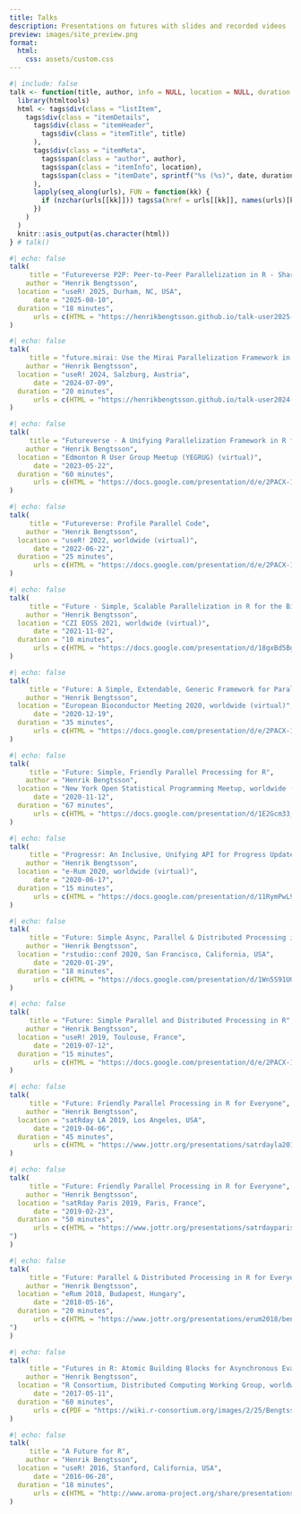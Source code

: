 ```yaml
---
title: Talks
description: Presentations on futures with slides and recorded videos
preview: images/site_preview.png
format:
  html:
    css: assets/custom.css
---
```


```r
#| include: false
talk <- function(title, author, info = NULL, location = NULL, duration = NULL, date, urls = NULL) {
  library(htmltools)
  html <- tags$div(class = "listItem",
    tags$div(class = "itemDetails",
      tags$div(class = "itemHeader",
        tags$div(class = "itemTitle", title)
      ),
      tags$div(class = "itemMeta",
        tags$span(class = "author", author),
        tags$span(class = "itemInfo", location),
        tags$span(class = "itemDate", sprintf("%s (%s)", date, duration))
      ),
      lapply(seq_along(urls), FUN = function(kk) {
        if (nzchar(urls[[kk]])) tags$a(href = urls[[kk]], names(urls)[kk])
      })
    )
  )
  knitr::asis_output(as.character(html))
} # talk()
```

```r
#| echo: false
talk(
     title = "Futureverse P2P: Peer-to-Peer Parallelization in R - Share compute among friends across the world",
    author = "Henrik Bengtsson",
  location = "useR! 2025, Durham, NC, USA",
      date = "2025-08-10",
  duration = "18 minutes",
      urls = c(HTML = "https://henrikbengtsson.github.io/talk-user2025-p2p/#/", PDF = "https://raw.githubusercontent.com/HenrikBengtsson/talk-user2025-p2p/main/BengtssonH_20240810-future.p2p-useR2025.pdf")
)
```


```r
#| echo: false
talk(
     title = "future.mirai: Use the Mirai Parallelization Framework in Futureverse - Easy!",
    author = "Henrik Bengtsson",
  location = "useR! 2024, Salzburg, Austria",
      date = "2024-07-09",
  duration = "20 minutes",
      urls = c(HTML = "https://henrikbengtsson.github.io/talk-user2024-future.mirai/#/", PDF = "https://raw.githubusercontent.com/HenrikBengtsson/talk-user2024-future.mirai/main/BengtssonH_20240709-future.mirai-useR2024.pdf")
)
```


```r
#| echo: false
talk(
     title = "Futureverse - A Unifying Parallelization Framework in R for Everyone",
    author = "Henrik Bengtsson",
  location = "Edmonton R User Group Meetup (YEGRUG) (virtual)",
      date = "2023-05-22",
  duration = "60 minutes",
      urls = c(HTML = "https://docs.google.com/presentation/d/e/2PACX-1vQfbnVRHZhIkEAd3_pNG14N5JQqE0jqCohSq-m-uWAcA7StF-BuHdOz0IGDhcRI3K681DxoXoqA7pwp/pub?start=true&loop=false&delayms=60000", PDF = "https://www.jottr.org/presentations/yegrug2023/BengtssonH_20230522-Futureverse-YEGRUG.pdf", Video = "https://www.jottr.org/presentations/yegrug2023/BengtssonH_20230522-Futureverse-YEGRUG.pdf", "Blog post" = "https://www.jottr.org/2023/05/22/future-yegrug-2023-slides/")
)
```


```r
#| echo: false
talk(
     title = "Futureverse: Profile Parallel Code",
    author = "Henrik Bengtsson",
  location = "useR! 2022, worldwide (virtual)",
      date = "2022-06-22",
  duration = "25 minutes",
      urls = c(HTML = "https://docs.google.com/presentation/d/e/2PACX-1vTnpyj7qvyKr-COHaJAYjoGveoOJPYrstTmvC4farFk2vdwWb8O79kA5tn7klTS67_uoJJdKFPgKNql/pub?start=true&loop=false&delayms=60000&slide=id.gf778290f24_0_165", PDF = "https://www.jottr.org/presentations/useR2022/BengtssonH_20220622-Future-useR2022.pdf", Video = "https://www.youtube.com/watch?v=_lrPgNqT3SM&t=2528s", "Blog post" = "https://www.jottr.org/2022/06/23/future-user2022-slides/")
)
```


```r
#| echo: false
talk(
     title = "Future - Simple, Scalable Parallelization in R for the Biomedical Community",
    author = "Henrik Bengtsson",
  location = "CZI EOSS 2021, worldwide (virtual)",
      date = "2021-11-02",
  duration = "10 minutes",
      urls = c(HTML = "https://docs.google.com/presentation/d/18gxBd5Bgn0GNDyl5MlCt_s7b6gTUEcJV9c2xSLC11Nk/view#slide=id.gf778290f24_0_165", PDF = "", Video = "", "Blog post" = "")
)
```




```r
#| echo: false
talk(
     title = "Future: A Simple, Extendable, Generic Framework for Parallel Processing in R",
    author = "Henrik Bengtsson",
  location = "European Bioconductor Meeting 2020, worldwide (virtual)",
      date = "2020-12-19",
  duration = "35 minutes",
      urls = c(HTML = "https://docs.google.com/presentation/d/e/2PACX-1vTVyeaWRH251Pm8BfrlH1yK4Bd_YojEmo1I0VFxkoehnoxYJXglLdDf5T6_bTDv7lFJjwrXNYFBtfHT/pub?start=false&loop=false&delayms=10000", PDF = "https://www.jottr.org/presentations/EuroBioc2020/BengtssonH_20201218-futures-EuroBioc2020.pdf", Video = "https://www.youtube.com/watch?v=Ph8jItU7Dlo", "Blog post" = "https://www.jottr.org/2020/12/19/future-eurobioc2020-slides/")
)
```


```r
#| echo: false
talk(
     title = "Future: Simple, Friendly Parallel Processing for R",
    author = "Henrik Bengtsson",
  location = "New York Open Statistical Programming Meetup, worldwide (virtual)",
      date = "2020-11-12",
  duration = "67 minutes",
      urls = c(HTML = "https://docs.google.com/presentation/d/1E2Gcm33_uMrhQL7jLzodlMXUefnSshHUdYsoXWAkFYE/edit?usp=sharing", PDF = "https://www.jottr.org/presentations/NYCMeetup2020/BengtssonH_20191109-futures-NYC.pdf", Video = "https://youtu.be/2ZlpFkFMy7E?t=630", "Blog post" = "https://www.jottr.org/2020/11/12/future-nycmeetup-slides/")
)
```


```r
#| echo: false
talk(
     title = "Progressr: An Inclusive, Unifying API for Progress Updates",
    author = "Henrik Bengtsson",
  location = "e-Rum 2020, worldwide (virtual)",
      date = "2020-06-17",
  duration = "15 minutes",
      urls = c(HTML = "https://docs.google.com/presentation/d/11RymPwL90rPc0dQwpNCnw5KQC_76tuDK7uB7rq26oIg/present#slide=id.g88962cfdb7_0_0", PDF = "https://www.jottr.org/presentations/eRum2020/BengtssonH_20200617-progressr-An_Inclusive,_Unifying_API_for_Progress_Updates.pdf", Video = "https://www.youtube.com/watch?v=NwVOvfpGq4o&t=3001s", "Blog post" = "https://www.jottr.org/2020/07/04/progressr-erum2020-slides/")
)
```


```r
#| echo: false
talk(
     title = "Future: Simple Async, Parallel & Distributed Processing in R Why and What’s New?",
    author = "Henrik Bengtsson",
  location = "rstudio::conf 2020, San Francisco, California, USA",
      date = "2020-01-29",
  duration = "18 minutes",
      urls = c(HTML = "https://docs.google.com/presentation/d/1Wn5S91UGIOrc4IyXoV074ij5vGF8I0Km0tCfintyIa4/present?includes_info_params=1&eisi=CM2mhIXwsecCFQyuJgodBQAJ8A#slide=id.p", PDF = "https://www.jottr.org/presentations/rstudioconf2020/BengtssonH_20200129-future-rstudioconf2020.pdf", Video = "https://resources.rstudio.com/rstudio-conf-2020/future-simple-async-parallel-amp-distributed-processing-in-r-whats-next-henrik-bengtsson", "Blog post" = "https://www.jottr.org/2020/02/01/future-rstudioconf2020-slides/")
)
```


```r
#| echo: false
talk(
     title = "Future: Simple Parallel and Distributed Processing in R",
    author = "Henrik Bengtsson",
  location = "useR! 2019, Toulouse, France",
      date = "2019-07-12",
  duration = "15 minutes",
      urls = c(HTML = "https://docs.google.com/presentation/d/e/2PACX-1vQDLsnzhfp03zAf-BG69mnwO6nqGyLP9Zuj5ShW0gbewY955wop6KO5bidbWxtrIydFj7lznwi1op__/pub?start=false&loop=false&delayms=60000", PDF = "https://www.jottr.org/presentations/useR2019/BengtssonH_20190712-future-useR2019.pdf", Video = "https://www.youtube.com/watch?v=4B3wPFL_Syo&list=PL4IzsxWztPdliwImi5JLBC4BrvqxG-vcA&index=69", "Blog post" = "https://www.jottr.org/2019/07/12/future-user2019-slides/")
)
```


```r
#| echo: false
talk(
     title = "Future: Friendly Parallel Processing in R for Everyone",
    author = "Henrik Bengtsson",
  location = "satRday LA 2019, Los Angeles, USA",
      date = "2019-04-06",
  duration = "45 minutes",
      urls = c(HTML = "https://www.jottr.org/presentations/satrdayla2019/bengtssonh_20190406-satrdayla2019,flat", PDF = "https://www.jottr.org/presentations/satRdayLA2019/BengtssonH_20190406-SatRdayLA2019,flat.pdf", Video = "https://www.youtube.com/watch?v=KP3pgLfKr00&list=PLQRHxIa9tfRvXYyaVS77zshvD0i17Y60s", "Blog post" = "https://www.jottr.org/2019/05/16/future-satrdayla2019-slides/")
)
```


```r
#| echo: false
talk(
     title = "Future: Friendly Parallel Processing in R for Everyone",
    author = "Henrik Bengtsson",
  location = "satRday Paris 2019, Paris, France",
      date = "2019-02-23",
  duration = "50 minutes",
      urls = c(HTML = "https://www.jottr.org/presentations/satrdayparis2019/bengtssonh_20190223-satrdayparis2019", PDF = "https://www.jottr.org/presentations/satRdayParis2019/BengtssonH_20190223-SatRdayParis2019.pdf", "Blog post" = "https://www.jottr.org/2019/03/07/future-satrdayparis2019-slides/
")
)
```


```r
#| echo: false
talk(
     title = "Future: Parallel & Distributed Processing in R for Everyone",
    author = "Henrik Bengtsson",
  location = "eRum 2018, Budapest, Hungary",
      date = "2018-05-16",
  duration = "20 minutes",
      urls = c(HTML = "https://www.jottr.org/presentations/erum2018/bengtssonh_20180516-erum2018", PDF = "https://www.jottr.org/presentations/eRum2018/BengtssonH_20180516-eRum2018.pdf", Video = "https://www.youtube.com/watch?v=doa7avxbptQ", "Blog post" = "https://www.jottr.org/2018/06/18/future-erum2018-slides/
")
)
```



```r
#| echo: false
talk(
     title = "Futures in R: Atomic Building Blocks for Asynchronous Evaluation",
    author = "Henrik Bengtsson",
  location = "R Consortium, Distributed Computing Working Group, worldwide (virtual)",
      date = "2017-05-11",
  duration = "60 minutes",
      urls = c(PDF = "https://wiki.r-consortium.org/images/2/25/BengtssonH_20170511-future%2CRConsortium%2Cflat.pdf", "Event" = "https://wiki.r-consortium.org/view/Distributed_Computing_Working_Group#05.2F11.2F2017")
)
```


```r
#| echo: false
talk(
     title = "A Future for R",
    author = "Henrik Bengtsson",
  location = "useR! 2016, Stanford, California, USA",
      date = "2016-06-28",
  duration = "18 minutes",
      urls = c(HTML = "http://www.aroma-project.org/share/presentations/BengtssonH_20160628-useR2016/BengtssonH_20160628-A_Future_for_R,useR2016.html", PDF = "http://www.aroma-project.org/share/presentations/BengtssonH_20160628-useR2016/BengtssonH_20160628-A_Future_for_R,useR2016,flat.pdf", Video = "https://www.youtube.com/watch?v=K8KYi9AFRlk", "Blog post" = "https://www.jottr.org/2016/07/02/future-user2016-slides/")
)
```

